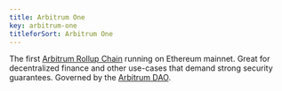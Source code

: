 ```yaml
---
title: Arbitrum One
key: arbitrum-one
titleforSort: Arbitrum One
---
```


The first [Arbitrum Rollup Chain](/intro/glossary#arbitrum-rollup-chain) running on Ethereum mainnet. Great for decentralized finance and other use-cases that
demand strong security guarantees. Governed by the [Arbitrum DAO](https://docs.arbitrum.foundation/gentle-intro-dao-governance).
